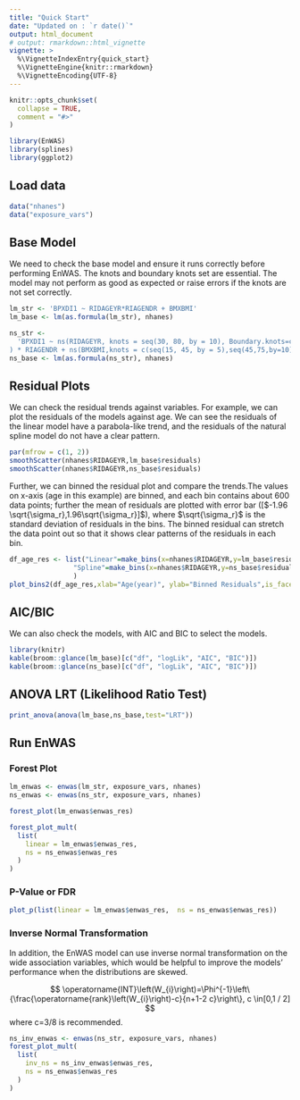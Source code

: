 ```yaml
---
title: "Quick Start"
date: "Updated on : `r date()`"
output: html_document
# output: rmarkdown::html_vignette
vignette: >
  %\VignetteIndexEntry{quick_start}
  %\VignetteEngine{knitr::rmarkdown}
  %\VignetteEncoding{UTF-8}
---
```


```r
knitr::opts_chunk$set(
  collapse = TRUE,
  comment = "#>"
)
```

```r
library(EnWAS)
library(splines)
library(ggplot2)
```

## Load data
```r
data("nhanes")
data("exposure_vars")
```

## Base Model
We need to check the base model and ensure it runs correctly before performing EnWAS.
The knots and boundary knots set are essential. The model may not perform as good as expected or raise errors if the knots are not set correctly.

```r
lm_str <- 'BPXDI1 ~ RIDAGEYR*RIAGENDR + BMXBMI'
lm_base <- lm(as.formula(lm_str), nhanes)

ns_str <-
  'BPXDI1 ~ ns(RIDAGEYR, knots = seq(30, 80, by = 10), Boundary.knots=c(20,90)
) * RIAGENDR + ns(BMXBMI,knots = c(seq(15, 45, by = 5),seq(45,75,by=10)), Boundary.knots=c(10,85))'
ns_base <- lm(as.formula(ns_str), nhanes)
```

## Residual Plots

We can check the residual trends against variables. For example, we can plot the residuals of the models against age. We can see the residuals of the linear model have a parabola-like trend, and the residuals of the natural spline model do not have a clear pattern. 
```r
par(mfrow = c(1, 2))
smoothScatter(nhanes$RIDAGEYR,lm_base$residuals)
smoothScatter(nhanes$RIDAGEYR,ns_base$residuals)
```
Further, we can binned the residual plot and compare the trends.The values on x-axis (age in this example) are binned, and each bin contains about 600 data points; further the mean of residuals are plotted with error bar ([$-1.96 \sqrt{\sigma_r},1.96\sqrt{\sigma_r}]$), where $\sqrt{\sigma_r}$ is the standard deviation of residuals in the bins. The binned residual can stretch the data point out so that it shows clear patterns of the residuals in each bin.

```r
df_age_res <- list("Linear"=make_bins(x=nhanes$RIDAGEYR,y=lm_base$residual,nbin=600),
                "Spline"=make_bins(x=nhanes$RIDAGEYR,y=ns_base$residuals,nbin=600)
                )
plot_bins2(df_age_res,xlab="Age(year)", ylab="Binned Residuals",is_facet=FALSE)
```

## AIC/BIC
We can also check the models, with AIC and BIC to select the models.

```r
library(knitr)
kable(broom::glance(lm_base)[c("df", "logLik", "AIC", "BIC")])
kable(broom::glance(ns_base)[c("df", "logLik", "AIC", "BIC")])
```


## ANOVA LRT (Likelihood Ratio Test)

```r
print_anova(anova(lm_base,ns_base,test="LRT"))
```


## Run EnWAS 

### Forest Plot

```r

lm_enwas <- enwas(lm_str, exposure_vars, nhanes)
ns_enwas <- enwas(ns_str, exposure_vars, nhanes)

forest_plot(lm_enwas$enwas_res)

forest_plot_mult(
  list(
    linear = lm_enwas$enwas_res,
    ns = ns_enwas$enwas_res
  )
)

```


### P-Value or FDR

```r
plot_p(list(linear = lm_enwas$enwas_res,  ns = ns_enwas$enwas_res))
```


### Inverse Normal Transformation

In addition, the EnWAS model can use inverse normal transformation on the wide association variables, which would be helpful to improve the models' performance when the distributions are skewed.

$$
\operatorname{INT}\left(W_{i}\right)=\Phi^{-1}\left\{\frac{\operatorname{rank}\left(W_{i}\right)-c}{n+1-2 c}\right\}, c \in[0,1 / 2]
$$ where c=3/8 is recommended.
```r
ns_inv_enwas <- enwas(ns_str, exposure_vars, nhanes)
forest_plot_mult(
  list(
    inv_ns = ns_inv_enwas$enwas_res,
    ns = ns_enwas$enwas_res
  )
)

```
